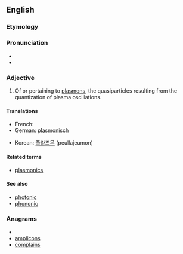 ==English==
===Etymology===

{{suffix|plasmon|ic}}
===Pronunciation===
*{{IPA|plæzˈmɒnɪk}}
*{{rhymes|ɒnɪk}}

===Adjective===
{{en-adj|-}}

# {{physics|nanotechnology}} Of or pertaining to [[plasmon]]s, the quasiparticles resulting from the quantization of plasma oscillations.

====Translations====
{{trans-top|of or pertaining to plasmons}}
* French: {{t+|fr|plasmonique}}
* German: [[plasmonisch]]
{{trans-mid}}
* Korean: [[플라즈몬]] (peullajeumon) <!--noun, but also used determinatively-->
{{trans-bottom}}

====Related terms====
*[[plasmonics]]

====See also====
*[[photonic]]
*[[phononic]]

===Anagrams===
* {{alphagram|acilmnops}}
* [[amplicons#English|amplicons]]
* [[complains#English|complains]]